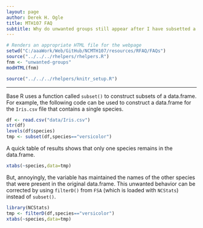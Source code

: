 ```yaml
---
layout: page
author: Derek H. Ogle
title: MTH107 FAQ
subtitle: Why do unwanted groups still appear after I have subsetted a data.frame?
---
```


```r
# Renders an appropriate HTML file for the webpage
setwd("C:/aaaWork/Web/GitHub/NCMTH107/resources/RFAQ/FAQs")
source("../../../rhelpers/rhelpers.R")
fnm <- "unwanted-groups"
modHTML(fnm)
```

```r
source("../../../rhelpers/knitr_setup.R")
```

----

Base R uses a function called `subset()` to construct subsets of a data.frame.  For example, the following code can be used to construct a data.frame for the `Iris.csv` file that contains a single species.
```r
df <- read.csv("data/Iris.csv")
str(df)
levels(df$species)
tmp <- subset(df,species=="versicolor")
```

A quick table of results shows that only one species remains in the data.frame.
```r
xtabs(~species,data=tmp)
```

But, annoyingly, the variable has maintained the names of the other species that were present in the original data.frame.  This unwanted behavior can be corrected by using `filterD()` from `FSA` (which is loaded with `NCStats`) instead of `subset()`.
```r
library(NCStats)
tmp <- filterD(df,species=="versicolor")
xtabs(~species,data=tmp)
```
